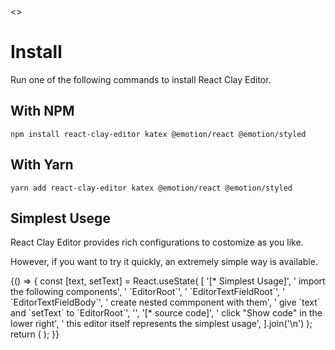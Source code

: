 
<Meta title="Get Started/Install" />

<Story name="Page">
  <></>
</Story>

# Install

Run one of the following commands to install React Clay Editor.

## With NPM

```
npm install react-clay-editor katex @emotion/react @emotion/styled
```

## With Yarn

```
yarn add react-clay-editor katex @emotion/react @emotion/styled
```

## Simplest Usege

React Clay Editor provides rich configurations to costomize as you like.

However, if you want to try it quickly, an extremely simple way is available.


<Canvas>
  <Story name="Simplest Usage">
    {() => {
      const [text, setText] = React.useState(
        [
          '[* Simplest Usage]',
          ' import the following components',
          '  `EditorRoot`',
          '  `EditorTextFieldRoot`',
          '  `EditorTextFieldBody`',
          ' create nested commponent with them',
          ' give `text` and `setText` to `EditorRoot`',
          '',
          '[* source code]',
          ' click "Show code" in the lower right',
          ' this editor itself represents the simplest usage',
        ].join('\n')
      );
      return (
        <EditorRoot text={text} setText={setText}>
          <EditorTextFieldRoot>
            <EditorTextFieldBody />
          </EditorTextFieldRoot>
        </EditorRoot>
      );
    }}
  </Story>
</Canvas>
